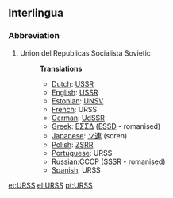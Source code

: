 ==Interlingua==
===Abbreviation===
#Union del Republicas Socialista Sovietic
#:'''Translations'''
#:*[[Dutch]]: [[USSR]]
#:*[[English]]: [[USSR]]
#:*[[Estonian]]: [[UNSV]]
#:*[[French]]: URSS
#:*[[German]]: [[UdSSR]]
#:*[[Greek]]: [[ΕΣΣΔ]] ([[ESSD]] - romanised)
#:*[[Japanese]]: [[ソ連]] (soren)
#:*[[Polish]]: [[ZSRR]]
#:*[[Portuguese]]: URSS
#:*[[Russian]]:[[CCCP]] ([[SSSR]] - romanised)
#:*[[Spanish]]: URSS

[[et:URSS]]
[[el:URSS]]
[[pt:URSS]]
